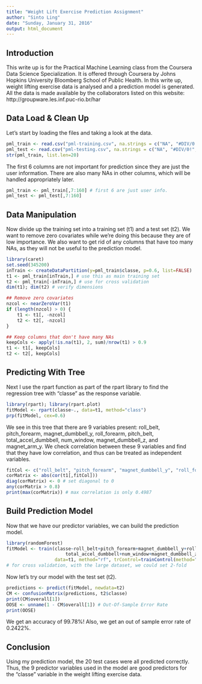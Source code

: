 ```yaml
---
title: "Weight Lift Exercise Prediction Assignment"
author: "Sinto Ling"
date: "Sunday, January 31, 2016"
output: html_document
---
```

## Introduction
This write up is for the Practical Machine Learning class from the Coursera Data Science Specialization. It is offered through Coursera by Johns Hopkins University Bloomberg School of Public Health. In this write up, weight lifting exercise data is analysed and a prediction model is generated. All the data is made available by the collaborators listed on this website: http://groupware.les.inf.puc-rio.br/har

## Data Load & Clean Up
Let's start by loading the files and taking a look at the data.
```r
pml_train <- read.csv("pml-training.csv", na.strings = c("NA", "#DIV/0!", ""))
pml_test <- read.csv("pml-testing.csv", na.strings = c("NA", "#DIV/0!", ""))
str(pml_train, list.len=20)
```
The first 6 columns are not important for prediction since they are just the user information. There are also many NAs in other columns, which will be handled appropriately later.

```r
pml_train <- pml_train[,7:160] # first 6 are just user info.
pml_test <- pml_test[,7:160]
```

## Data Manipulation ##
Now divide up the training set into a training set (t1) and a test set (t2). We want to remove zero covariates while we're doing this because they are of low importance. We also want to get rid of any columns that have too many NAs, as they will not be useful to the prediction model.
```r
library(caret)
set.seed(345200)
inTrain <- createDataPartition(y=pml_train$classe, p=0.6, list=FALSE)
t1 <- pml_train[inTrain,] # use this as main training set
t2 <- pml_train[-inTrain,] # use for cross validation
dim(t1); dim(t2) # verify dimensions

## Remove zero covariates
nzcol <- nearZeroVar(t1)
if (length(nzcol) > 0) {
    t1 <- t1[, -nzcol]
    t2 <- t2[, -nzcol]
}

## Keep columns that don't have many NAs
keepCols <- apply(!is.na(t1), 2, sum)/nrow(t1) > 0.9
t1 <- t1[, keepCols]
t2 <- t2[, keepCols]
```

## Predicting With Tree ##
Next I use the rpart function as part of the rpart library to find the regression tree with "classe" as the response variable.
```r
library(rpart); library(rpart.plot)
fitModel <- rpart(classe~., data=t1, method="class")
prp(fitModel, cex=0.6)
```

We see in this tree that there are 9 variables present: roll_belt, pitch_forearm, magnet_dumbbell_y, roll_forearm, pitch_belt, total_accel_dumbbell, num_window, magnet_dumbbell_z, and magnet_arm_y. We check correlation between these 9 variables and find that they have low correlation, and thus can be treated as independent variables.
```r
fitCol <- c("roll_belt", "pitch_forearm", "magnet_dumbbell_y", "roll_forearm", "pitch_belt", "total_accel_dumbbell", "num_window", "magnet_dumbbell_z", "magnet_arm_y")
corMatrix <- abs(cor(t1[,fitCol]))
diag(corMatrix) <- 0 # set diagonal to 0
any(corMatrix > 0.8)
print(max(corMatrix)) # max correlation is only 0.4987
```

## Build Prediction Model ##
Now that we have our predictor variables, we can build the prediction model.
```r
library(randomForest)
fitModel <- train(classe~roll_belt+pitch_forearm+magnet_dumbbell_y+roll_forearm+pitch_belt+
                      total_accel_dumbbell+num_window+magnet_dumbbell_z+magnet_arm_y,
                  data=t1, method="rf", trControl=trainControl(method="cv", number=2))
# for cross validation, with the large dataset, we could set 2-fold
```

Now let's try our model with the test set (t2).
```r
predictions <- predict(fitModel, newdata=t2)
CM <- confusionMatrix(predictions, t2$classe)
print(CM$overall[1])
OOSE <- unname(1 - CM$overall[1]) # Out-Of-Sample Error Rate
print(OOSE)
```
We get an accuracy of 99.78%! Also, we get an out of sample error rate of 0.2422%.

## Conclusion ##
Using my prediction model, the 20 test cases were all predicted correctly. Thus, the 9 predictor variables used in the model are good predictors for the "classe" variable in the weight lifting exercise data.